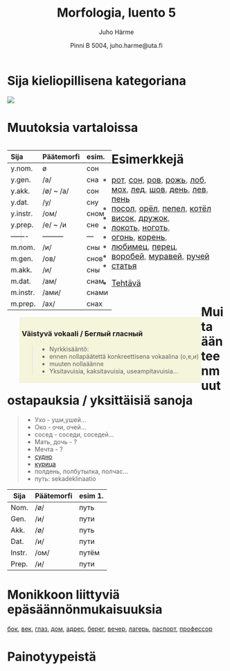 % Morfologia, luento 5
% Juho Härme
% Pinni B 5004, juho.harme@uta.fi


# Sija kieliopillisena kategoriana


![](http://atmpovar.ru/wp-content/uploads/2012/12/salat-s-seledkoj-yablokom-fenxelem-i-seldereem.jpg)


<!--  pandoc -f markdown -s luento5.Rmd -t slideous -o luento5.html --self-contained --include-in-header=fontheader.html --smart -->


# Muutoksia vartaloissa

<!-- Mikä ilmiö? Järjestyksessä samalla kertaillaan muotoja... -->

<article class='incremental' style='float:left;'>

<table style="visibility: visible;">
<thead>
<tr class="header">
<th align="left">Sija</th>
<th align="left">Päätemorfi</th>
<th align="left">esim.</th>
</tr>
</thead>
<tbody>
<tr class="odd incremental">
<td align="left">y.nom.</td>
<td align="left">ø</td>
<td align="left">сон</td>
</tr>
<tr class="even incremental">
<td align="left">y.gen.</td>
<td align="left">/а/</td>
<td align="left">сна</td>
</tr>
<tr class="odd incremental">
<td align="left">y.akk.</td>
<td align="left">/ø/ ~ /a/</td>
<td align="left">сон</td>
</tr>
<tr class="even incremental">
<td align="left">y.dat.</td>
<td align="left">/у/</td>
<td align="left">сну</td>
</tr>
<tr class="odd incremental">
<td align="left">y.instr.</td>
<td align="left">/ом/</td>
<td align="left">cном</td>
</tr>
<tr class="even incremental">
<td align="left">y.prep.</td>
<td align="left">/е/ ~ /и</td>
<td align="left">сне</td>
</tr>
<tr class="odd incremental">
<td align="left">——-</td>
<td align="left">———</td>
<td align="left">—</td>
</tr>
<tr class="even incremental">
<td align="left">m.nom.</td>
<td align="left">/и/</td>
<td align="left">сны</td>
</tr>
<tr class="odd incremental">
<td align="left">m.gen.</td>
<td align="left">/ов/</td>
<td align="left">снов</td>
</tr>
<tr class="even incremental">
<td align="left">m.akk.</td>
<td align="left">/и/</td>
<td align="left">сны</td>
</tr>
<tr class="odd incremental">
<td align="left">m.dat.</td>
<td align="left">/ам/</td>
<td align="left">снам</td>
</tr>
<tr class="even incremental">
<td align="left">m.instr.</td>
<td align="left">/ами/</td>
<td align="left">cнами</td>
</tr>
<tr class="odd incremental">
<td align="left">m.prep.</td>
<td align="left">/ах/</td>
<td align="left">снах</td>
</tr>
</tbody>
</table>
</article>

<article class='incremental' style='float:left;margin-left:2em;padding:0.4em;background:beige;'>

### Väistyvä vokaali / Беглый гласный

>- Nyrkkisääntö: 
    - ennen nollapäätettä konkreettisena vokaalina (о,е,и)
    - muuten nollaäänne
>- Yksitavuisia, kaksitavuisia, useampitavuisia...

</article>

# Esimerkkejä

<article class='incremental' style='font-size:130%;'>

>- [рот](https://ru.wiktionary.org/wiki/рот),
  [сон](https://ru.wiktionary.org/wiki/сон),
  [ров](https://ru.wiktionary.org/wiki/ров),
  [рожь](https://ru.wiktionary.org/wiki/рожь),
  [лоб](https://ru.wiktionary.org/wiki/лоб),
  [мох](https://ru.wiktionary.org/wiki/мох),
  [лед](https://ru.wiktionary.org/wiki/лед),
  [шов](https://ru.wiktionary.org/wiki/шов),
  [день](https://ru.wiktionary.org/wiki/день),
  [лев](https://ru.wiktionary.org/wiki/лев),
  [пень](https://ru.wiktionary.org/wiki/пень)
>- [посол](https://ru.wiktionary.org/wiki/посол),
  [орёл](https://ru.wiktionary.org/wiki/орёл),
  [пепел](https://ru.wiktionary.org/wiki/пепел),
  [котёл](https://ru.wiktionary.org/wiki/котёл)
>- [висок](https://ru.wiktionary.org/wiki/висок),
  [дружок](https://ru.wiktionary.org/wiki/дружок),
>- [локоть](https://ru.wiktionary.org/wiki/локоть),
  [ноготь](https://ru.wiktionary.org/wiki/ноготь),
>- [огонь](https://ru.wiktionary.org/wiki/огонь),
  [корень](https://ru.wiktionary.org/wiki/корень),
>- [любимец](https://ru.wiktionary.org/wiki/любимец),
  [перец](https://ru.wiktionary.org/wiki/перец),
>- [воробей](https://ru.wiktionary.org/wiki/воробей),
  [муравей](https://ru.wiktionary.org/wiki/муравей),
  [ручей](https://ru.wiktionary.org/wiki/ручей)
>- [статья](https://ru.wiktionary.org/wiki/статья)

>- [Tehtävä](../tehtavat/luento5.pdf)

</article>

# Muita äänteenmuutostapauksia / yksittäisiä sanoja

>- Ухо - уши,ушей...
>- Око - очи, очей...
>- сосед - соседи, соседей...
>- Мать, дочь - ?
>- Мечта - ?
>- [судно](https://ru.wiktionary.org/wiki/судно)
>- [курица](https://ru.wiktionary.org/wiki/курица)
>- полдень, полбутылка, полчас...
>- путь: sekadeklinaatio

<article class='incremental'>

Sija   | Päätemorfi | esim 1.
----   | ---------- | ----  
Nom.   | /ø/        | путь 
Gen.   | /и/        | пути  
Akk.   | /ø/        | путь  
Dat.   | /и/        | пути  
Instr. | /ом/       | путём 
Prep.  | /и/        | пути  

</article>



# Monikkoon liittyviä epäsäännönmukaisuuksia


[бок](https://ru.wiktionary.org/wiki/бок),
[век](https://ru.wiktionary.org/wiki/век),
[глаз](https://ru.wiktionary.org/wiki/глаз),
[дом](https://ru.wiktionary.org/wiki/дом),
[адрес](https://ru.wiktionary.org/wiki/адрес),
[берег](https://ru.wiktionary.org/wiki/берег),
[вечер](https://ru.wiktionary.org/wiki/вечер),
[лагерь](https://ru.wiktionary.org/wiki/лагерь),
[паспорт](https://ru.wiktionary.org/wiki/паспорт),
[профессор](https://ru.wiktionary.org/wiki/профессор)

# Painotyypeistä


